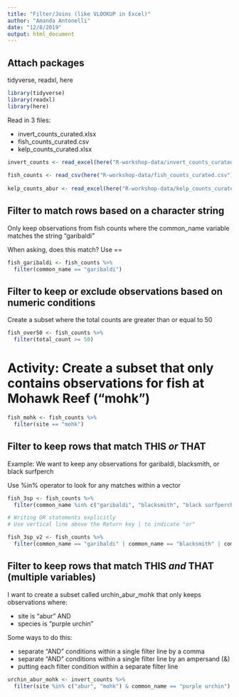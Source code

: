 ```yaml
---
title: "Filter/Joins (like VLOOKUP in Excel)"
author: "Amanda Antonelli"
date: "12/8/2019"
output: html_document
---
```


## Attach packages

tidyverse, readxl, here

```r
library(tidyverse)
library(readxl)
library(here)
```

Read in 3 files:

- invert_counts_curated.xlsx
- fish_counts_curated.csv
- kelp_counts_curated.xlsx

```r
invert_counts <- read_excel(here("R-workshop-data/invert_counts_curated.xlsx"))
  
fish_counts <- read_csv(here("R-workshop-data/fish_counts_curated.csv"))
  
kelp_counts_abur <- read_excel(here("R-workshop-data/kelp_counts_curated.xlsx"))
```

## Filter to match rows based on a character string

Only keep observations from fish counts where the common_name variable matches the string "garibaldi"

When asking, does this match? Use == 
```r
fish_garibaldi <- fish_counts %>% 
  filter(common_name == "garibaldi")
```

## Filter to keep or exclude observations based on numeric conditions

Create a subset where the total counts are greater than or equal to 50
```r
fish_over50 <- fish_counts %>% 
  filter(total_count >= 50)
```

# Activity: Create a subset that only contains observations for fish at Mohawk Reef ("mohk")
```r
fish_mohk <- fish_counts %>% 
  filter(site == "mohk")
```

## Filter to keep rows that match THIS *or* THAT

Example: We want to keep any observations for garibaldi, blacksmith, or black surfperch

Use %in% operator to look for any matches within a vector
```r
fish_3sp <- fish_counts %>% 
  filter(common_name %in% c("garibaldi", "blacksmith", "black surfperch"))

# Writing OR statements explicitly
# Use vertical line above the Return key | to indicate "or"

fish_3sp_v2 <- fish_counts %>% 
  filter(common_name == "garibaldi" | common_name == "blacksmith" | common_name == "black surfperch")
```

## Filter to keep rows that match THIS *and* THAT (multiple variables)

I want to create a subset called urchin_abur_mohk that only keeps observations where:

- site is "abur" AND
- species is "purple urchin"

Some ways to do this:

- separate "AND" conditions within a single filter line by a comma
- separate "AND" conditions within a single filter line by an ampersand (&)
- putting each filter condition within a separate filter line

```r
urchin_abur_mohk <- invert_counts %>% 
  filter(site %in% c("abur", "mohk") & common_name == "purple urchin")

```

